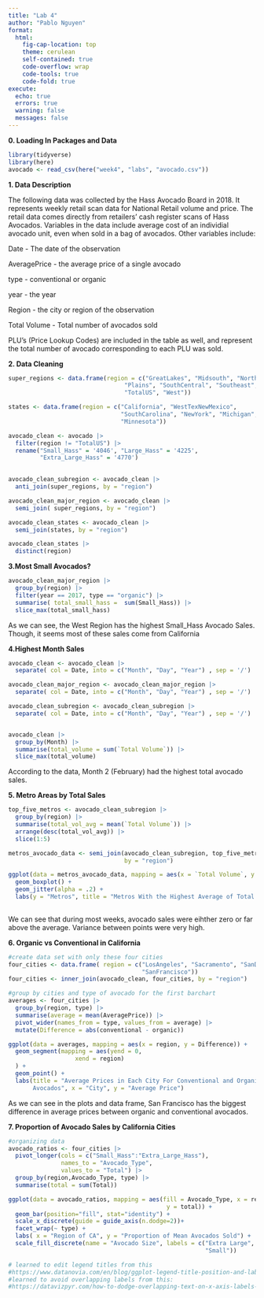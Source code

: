 ```yaml
---
title: "Lab 4"
author: "Pablo Nguyen"
format:
  html:
    fig-cap-location: top
    theme: cerulean
    self-contained: true
    code-overflow: wrap
    code-tools: true
    code-fold: true
execute: 
  echo: true
  errors: true
  warning: false
  messages: false
---
```


**0. Loading In Packages and Data**

```r
library(tidyverse)
library(here)
avocado <- read_csv(here("week4", "labs", "avocado.csv"))

```

**1. Data Description**

The following data was collected by the Hass Avocado Board in 2018. It represents weekly retail scan data for National Retail volume and price. The retail data comes directly from retailers' cash register scans of Hass Avocados. Variables in the data include average cost of an individial avocado unit, even when sold in a bag of avocados. Other variables include:

Date - The date of the observation

AveragePrice - the average price of a single avocado

type - conventional or organic

year - the year

Region - the city or region of the observation

Total Volume - Total number of avocados sold

PLU's (Price Lookup Codes) are included in the table as well, and represent the total number of avocado corresponding to each PLU was sold.

**2. Data Cleaning**

```r
super_regions <- data.frame(region = c("GreatLakes", "Midsouth", "Northeast",
                                 "Plains", "SouthCentral", "Southeast", 
                                 "TotalUS", "West"))

states <- data.frame(region = c("California", "WestTexNewMexico",
                                "SouthCarolina", "NewYork", "Michigan",
                                "Minnesota"))

avocado_clean <- avocado |>
  filter(region != "TotalUS") |>
  rename("Small_Hass" = '4046', "Large_Hass" = '4225',
         "Extra_Large_Hass" = '4770') 
  

avocado_clean_subregion <- avocado_clean |>
  anti_join(super_regions, by = "region") 

avocado_clean_major_region <- avocado_clean |>
  semi_join( super_regions, by = "region") 

avocado_clean_states <- avocado_clean |>
  semi_join(states, by = "region") 

avocado_clean_states |>
  distinct(region)

```

**3.Most Small Avocados?**

```r

avocado_clean_major_region |>
  group_by(region) |>
  filter(year == 2017, type == "organic") |>
  summarise( total_small_hass =  sum(Small_Hass)) |>
  slice_max(total_small_hass)

```

As we can see, the West Region has the highest Small_Hass Avocado Sales. Though, it seems most of these sales come from California

**4.Highest Month Sales**

```r
avocado_clean <- avocado_clean |>
  separate( col = Date, into = c("Month", "Day", "Year") , sep = '/')

avocado_clean_major_region <- avocado_clean_major_region |>
  separate( col = Date, into = c("Month", "Day", "Year") , sep = '/')

avocado_clean_subregion <- avocado_clean_subregion |>
  separate( col = Date, into = c("Month", "Day", "Year") , sep = '/')


avocado_clean |>
  group_by(Month) |>
  summarise(total_volume = sum(`Total Volume`)) |>
  slice_max(total_volume)

```

According to the data, Month 2 (February) had the highest total avocado sales.

**5. Metro Areas by Total Sales**

```r

top_five_metros <- avocado_clean_subregion |>
  group_by(region) |>
  summarise(total_vol_avg = mean(`Total Volume`)) |>
  arrange(desc(total_vol_avg)) |>
  slice(1:5)

metros_avocado_data <- semi_join(avocado_clean_subregion, top_five_metros, 
                                 by = "region")

ggplot(data = metros_avocado_data, mapping = aes(x = `Total Volume`, y = region)) +
  geom_boxplot() +
  geom_jitter(alpha = .2) +
  labs(y = "Metros", title = "Metros With the Highest Average of Total Volume")
  
```

We can see that during most weeks, avocado sales were eihther zero or far above the average. Variance between points were very high.

**6. Organic vs Conventional in California**

```r

#create data set with only these four cities
four_cities <- data.frame( region = c("LosAngeles", "Sacramento", "SanDiego", 
                                      "SanFrancisco"))
four_cities <- inner_join(avocado_clean, four_cities, by = "region")

#group by cities and type of avocado for the first barchart
averages <- four_cities |>
  group_by(region, type) |>
  summarise(average = mean(AveragePrice)) |>
  pivot_wider(names_from = type, values_from = average) |>
  mutate(Difference = abs(conventional - organic))

ggplot(data = averages, mapping = aes(x = region, y = Difference)) +
  geom_segment(mapping = aes(yend = 0,
                   xend = region)
  ) +
  geom_point() +
  labs(title = "Average Prices in Each City For Conventional and Organic
       Avocados", x = "City", y = "Average Price")


```

As we can see in the plots and data frame, San Francisco has the biggest difference in average prices between organic and conventional avocados.

**7. Proportion of Avocado Sales by California Cities**

```r
#organizing data
avocado_ratios <- four_cities |>
  pivot_longer(cols = c("Small_Hass":"Extra_Large_Hass"),
               names_to = "Avocado_Type",
               values_to = "Total") |>
  group_by(region,Avocado_Type, type) |>
  summarise(total = sum(Total))

ggplot(data = avocado_ratios, mapping = aes(fill = Avocado_Type, x = region,
                                             y = total)) +
  geom_bar(position="fill", stat="identity") +
  scale_x_discrete(guide = guide_axis(n.dodge=2))+
  facet_wrap(~ type) +
  labs( x = "Region of CA", y = "Proportion of Mean Avocados Sold") +
  scale_fill_discrete(name = "Avocado Size", labels = c("Extra Large", "Large",
                                                        "Small"))

# learned to edit legend titles from this
#https://www.datanovia.com/en/blog/ggplot-legend-title-position-and-labels/
#learned to avoid overlapping labels from this:
#https://datavizpyr.com/how-to-dodge-overlapping-text-on-x-axis-labels-in-ggplot2/
```
